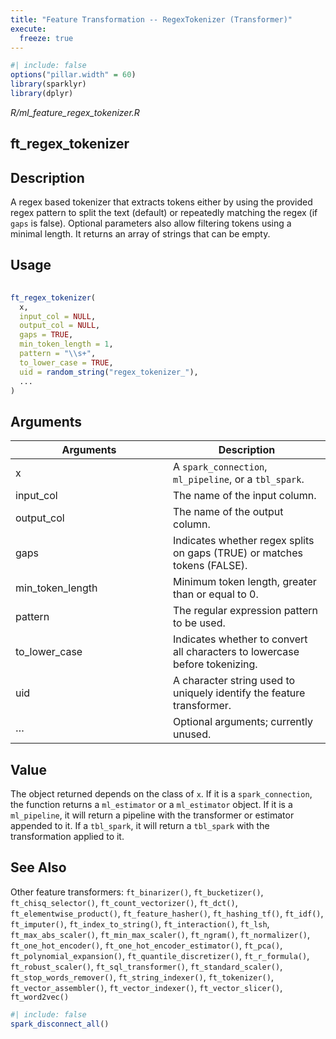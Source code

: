 ```yaml
---
title: "Feature Transformation -- RegexTokenizer (Transformer)"
execute:
  freeze: true
---
```


```r
#| include: false
options("pillar.width" = 60)
library(sparklyr) 
library(dplyr)
```

*R/ml_feature_regex_tokenizer.R*

## ft_regex_tokenizer

## Description
 A regex based tokenizer that extracts tokens either by using the provided regex pattern to split the text (default) or repeatedly matching the regex (if `gaps` is false). Optional parameters also allow filtering tokens using a minimal length. It returns an array of strings that can be empty. 


## Usage
```r
 
ft_regex_tokenizer( 
  x, 
  input_col = NULL, 
  output_col = NULL, 
  gaps = TRUE, 
  min_token_length = 1, 
  pattern = "\\s+", 
  to_lower_case = TRUE, 
  uid = random_string("regex_tokenizer_"), 
  ... 
) 
```

## Arguments
|Arguments|Description|
|---|---|
| x | A `spark_connection`, `ml_pipeline`, or a `tbl_spark`. |
| input_col | The name of the input column. |
| output_col | The name of the output column. |
| gaps | Indicates whether regex splits on gaps (TRUE) or matches tokens (FALSE). |
| min_token_length | Minimum token length, greater than or equal to 0. |
| pattern | The regular expression pattern to be used. |
| to_lower_case | Indicates whether to convert all characters to lowercase before tokenizing. |
| uid | A character string used to uniquely identify the feature transformer. |
| ... | Optional arguments; currently unused. |



## Value
 The object returned depends on the class of `x`. If it is a `spark_connection`, the function returns a `ml_estimator` or a `ml_estimator` object. If it is a `ml_pipeline`, it will return a pipeline with the transformer or estimator appended to it. If a `tbl_spark`, it will return a `tbl_spark` with the transformation  applied to it. 



## See Also
 Other feature transformers:  `ft_binarizer()`, `ft_bucketizer()`, `ft_chisq_selector()`, `ft_count_vectorizer()`, `ft_dct()`, `ft_elementwise_product()`, `ft_feature_hasher()`, `ft_hashing_tf()`, `ft_idf()`, `ft_imputer()`, `ft_index_to_string()`, `ft_interaction()`, `ft_lsh`, `ft_max_abs_scaler()`, `ft_min_max_scaler()`, `ft_ngram()`, `ft_normalizer()`, `ft_one_hot_encoder()`, `ft_one_hot_encoder_estimator()`, `ft_pca()`, `ft_polynomial_expansion()`, `ft_quantile_discretizer()`, `ft_r_formula()`, `ft_robust_scaler()`, `ft_sql_transformer()`, `ft_standard_scaler()`, `ft_stop_words_remover()`, `ft_string_indexer()`, `ft_tokenizer()`, `ft_vector_assembler()`, `ft_vector_indexer()`, `ft_vector_slicer()`, `ft_word2vec()` 


```r
#| include: false
spark_disconnect_all()
```
